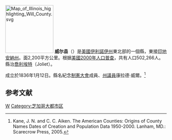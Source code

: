 {{noteTA
|1=zh:威尔县;zh-hans:威尔县;zh-hk:威爾縣;zh-tw:威爾郡;
|2=zh:伊利诺伊州;zh-hans:伊利诺伊州;zh-hk:伊利諾伊州;zh-tw:伊利諾州;
}}
[[File:Map_of_Illinois_highlighting_Will_County.svg|150px]]
'''威尔县'''（{{lang-en|Will County}}）是[[美國|美國]][[伊利諾伊州|伊利諾伊州]]東北部的一個縣，東接[[印地安納州|印地安納州]]。面2,200平方公里。根据[[美國2000年人口普查|美國2000年人口普查]]，共有人口502,266人。縣治[[喬利埃特_(伊利諾州)|喬利埃特]]（Joliet）。

成立於1836年1月12日。縣名紀念[[伊利諾伊州憲法|制憲大會]]成員、[[伊利諾伊州州議會|州議員]]康拉德·威爾。<ref>Kane, J. N. and C. C. Aiken. The American Counties: Origins of County Names Dates of Creation and Population Data 1950-2000. Lanham, MD.: Scarecrow Press, 2005.</ref>

==参考文献==
<div class="references-small">
<references />
</div>

{{伊利诺伊州}}
{{威爾縣 (伊利諾伊州)}}

[[Category:伊利諾州行政區劃|W]]
[[Category:芝加哥大都市区|Category:芝加哥大都市区]]